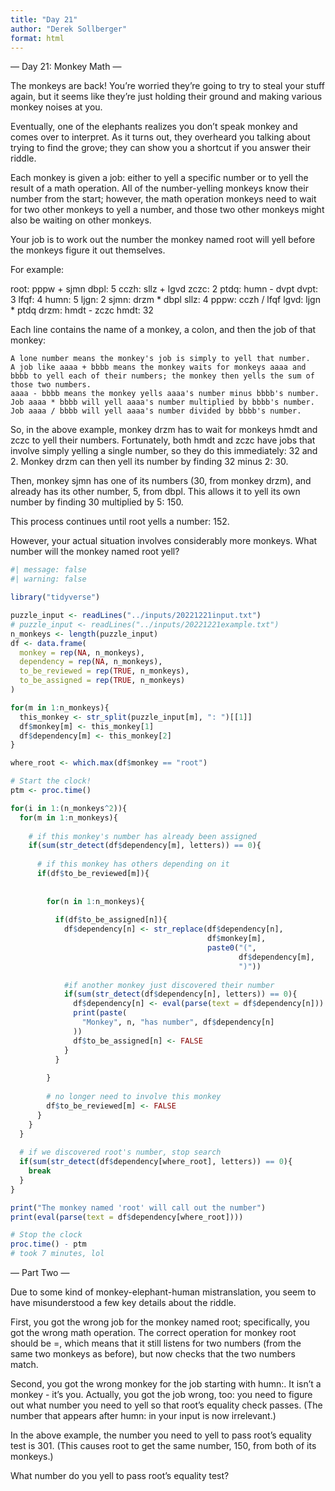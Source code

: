 ```yaml
---
title: "Day 21"
author: "Derek Sollberger"
format: html
---
```


--- Day 21: Monkey Math ---

The monkeys are back! You're worried they're going to try to steal your stuff again, but it seems like they're just holding their ground and making various monkey noises at you.

Eventually, one of the elephants realizes you don't speak monkey and comes over to interpret. As it turns out, they overheard you talking about trying to find the grove; they can show you a shortcut if you answer their riddle.

Each monkey is given a job: either to yell a specific number or to yell the result of a math operation. All of the number-yelling monkeys know their number from the start; however, the math operation monkeys need to wait for two other monkeys to yell a number, and those two other monkeys might also be waiting on other monkeys.

Your job is to work out the number the monkey named root will yell before the monkeys figure it out themselves.

For example:

root: pppw + sjmn
dbpl: 5
cczh: sllz + lgvd
zczc: 2
ptdq: humn - dvpt
dvpt: 3
lfqf: 4
humn: 5
ljgn: 2
sjmn: drzm * dbpl
sllz: 4
pppw: cczh / lfqf
lgvd: ljgn * ptdq
drzm: hmdt - zczc
hmdt: 32

Each line contains the name of a monkey, a colon, and then the job of that monkey:

    A lone number means the monkey's job is simply to yell that number.
    A job like aaaa + bbbb means the monkey waits for monkeys aaaa and bbbb to yell each of their numbers; the monkey then yells the sum of those two numbers.
    aaaa - bbbb means the monkey yells aaaa's number minus bbbb's number.
    Job aaaa * bbbb will yell aaaa's number multiplied by bbbb's number.
    Job aaaa / bbbb will yell aaaa's number divided by bbbb's number.

So, in the above example, monkey drzm has to wait for monkeys hmdt and zczc to yell their numbers. Fortunately, both hmdt and zczc have jobs that involve simply yelling a single number, so they do this immediately: 32 and 2. Monkey drzm can then yell its number by finding 32 minus 2: 30.

Then, monkey sjmn has one of its numbers (30, from monkey drzm), and already has its other number, 5, from dbpl. This allows it to yell its own number by finding 30 multiplied by 5: 150.

This process continues until root yells a number: 152.

However, your actual situation involves considerably more monkeys. What number will the monkey named root yell?


```r
#| message: false
#| warning: false

library("tidyverse")

puzzle_input <- readLines("../inputs/20221221input.txt")
# puzzle_input <- readLines("../inputs/20221221example.txt")
n_monkeys <- length(puzzle_input)
df <- data.frame(
  monkey = rep(NA, n_monkeys),
  dependency = rep(NA, n_monkeys),
  to_be_reviewed = rep(TRUE, n_monkeys),
  to_be_assigned = rep(TRUE, n_monkeys)
)
```

```r
for(m in 1:n_monkeys){
  this_monkey <- str_split(puzzle_input[m], ": ")[[1]]
  df$monkey[m] <- this_monkey[1]
  df$dependency[m] <- this_monkey[2]
}

where_root <- which.max(df$monkey == "root")
```

```r
# Start the clock!
ptm <- proc.time()

for(i in 1:(n_monkeys^2)){
  for(m in 1:n_monkeys){
    
    # if this monkey's number has already been assigned
    if(sum(str_detect(df$dependency[m], letters)) == 0){
      
      # if this monkey has others depending on it
      if(df$to_be_reviewed[m]){
        
        
        for(n in 1:n_monkeys){
          
          if(df$to_be_assigned[n]){
            df$dependency[n] <- str_replace(df$dependency[n],
                                            df$monkey[m],
                                            paste0("(",
                                                   df$dependency[m],
                                                   ")"))
            
            #if another monkey just discovered their number
            if(sum(str_detect(df$dependency[n], letters)) == 0){
              df$dependency[n] <- eval(parse(text = df$dependency[n]))
              print(paste(
                "Monkey", n, "has number", df$dependency[n]
              ))
              df$to_be_assigned[n] <- FALSE
            }
          }
          
        }
        
        # no longer need to involve this monkey
        df$to_be_reviewed[m] <- FALSE
      }
    }
  }
  
  # if we discovered root's number, stop search
  if(sum(str_detect(df$dependency[where_root], letters)) == 0){
    break
  }
}

print("The monkey named 'root' will call out the number")
print(eval(parse(text = df$dependency[where_root])))

# Stop the clock
proc.time() - ptm
# took 7 minutes, lol
```

--- Part Two ---

Due to some kind of monkey-elephant-human mistranslation, you seem to have misunderstood a few key details about the riddle.

First, you got the wrong job for the monkey named root; specifically, you got the wrong math operation. The correct operation for monkey root should be =, which means that it still listens for two numbers (from the same two monkeys as before), but now checks that the two numbers match.

Second, you got the wrong monkey for the job starting with humn:. It isn't a monkey - it's you. Actually, you got the job wrong, too: you need to figure out what number you need to yell so that root's equality check passes. (The number that appears after humn: in your input is now irrelevant.)

In the above example, the number you need to yell to pass root's equality test is 301. (This causes root to get the same number, 150, from both of its monkeys.)

What number do you yell to pass root's equality test?
